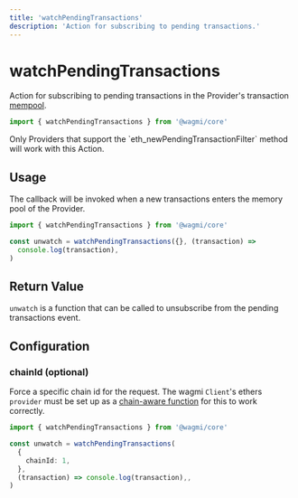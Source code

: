 ```yaml
---
title: 'watchPendingTransactions'
description: 'Action for subscribing to pending transactions.'
---
```



# watchPendingTransactions

Action for subscribing to pending transactions in the Provider's transaction [mempool](https://www.alchemy.com/overviews/what-is-a-mempool).

```ts
import { watchPendingTransactions } from '@wagmi/core'
```

<Callout>
  Only Providers that support the `eth_newPendingTransactionFilter` method will
  work with this Action.
</Callout>

## Usage

The callback will be invoked when a new transactions enters the memory pool of the Provider.

```ts
import { watchPendingTransactions } from '@wagmi/core'

const unwatch = watchPendingTransactions({}, (transaction) =>
  console.log(transaction),
)
```

## Return Value

`unwatch` is a function that can be called to unsubscribe from the pending transactions event.

## Configuration

### chainId (optional)

Force a specific chain id for the request. The wagmi `Client`'s ethers `provider` must be set up as a [chain-aware function](/core/client#provider-optional) for this to work correctly.

```ts {5}
import { watchPendingTransactions } from '@wagmi/core'

const unwatch = watchPendingTransactions(
  {
    chainId: 1,
  },
  (transaction) => console.log(transaction),,
)
```
